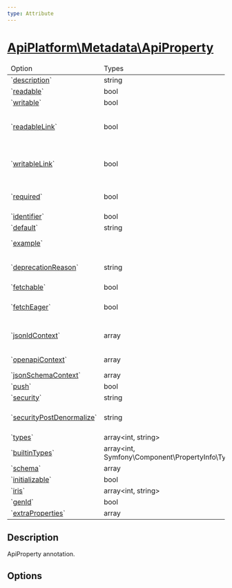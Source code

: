 ```yaml
---
type: Attribute
---
```


# [ApiPlatform\Metadata\ApiProperty](/docs/reference/Metadata/ApiProperty)


<table>
    <thead><tr><td>Option</td><td>Types</td><td>Description</td></tr></thead>
    <tbody>
<tr><td>`<a href="/docs/reference/Metadata/ApiProperty#description">description</a>`</td><td>string</td><td></td></tr>

<tr><td>`<a href="/docs/reference/Metadata/ApiProperty#readable">readable</a>`</td><td>bool</td><td></td></tr>

<tr><td>`<a href="/docs/reference/Metadata/ApiProperty#writable">writable</a>`</td><td>bool</td><td></td></tr>

<tr><td>`<a href="/docs/reference/Metadata/ApiProperty#readableLink">readableLink</a>`</td><td>bool</td><td>https://api-platform.com/docs/core/serialization/#force-iri-with-relations-of-the-same-type-parentchilds-relations</td></tr>

<tr><td>`<a href="/docs/reference/Metadata/ApiProperty#writableLink">writableLink</a>`</td><td>bool</td><td>https://api-platform.com/docs/core/serialization/#force-iri-with-relations-of-the-same-type-parentchilds-relations</td></tr>

<tr><td>`<a href="/docs/reference/Metadata/ApiProperty#required">required</a>`</td><td>bool</td><td>https://api-platform.com/docs/admin/validation/#client-side-validation</td></tr>

<tr><td>`<a href="/docs/reference/Metadata/ApiProperty#identifier">identifier</a>`</td><td>bool</td><td>https://api-platform.com/docs/core/identifiers/</td></tr>

<tr><td>`<a href="/docs/reference/Metadata/ApiProperty#default">default</a>`</td><td>string</td><td></td></tr>

<tr><td>`<a href="/docs/reference/Metadata/ApiProperty#example">example</a>`</td><td></td><td>https://api-platform.com/docs/core/openapi/#using-the-openapi-and-swagger-contexts</td></tr>

<tr><td>`<a href="/docs/reference/Metadata/ApiProperty#deprecationReason">deprecationReason</a>`</td><td>string</td><td>https://api-platform.com/docs/core/deprecations/#deprecating-resource-classes-operations-and-properties</td></tr>

<tr><td>`<a href="/docs/reference/Metadata/ApiProperty#fetchable">fetchable</a>`</td><td>bool</td><td></td></tr>

<tr><td>`<a href="/docs/reference/Metadata/ApiProperty#fetchEager">fetchEager</a>`</td><td>bool</td><td>https://api-platform.com/docs/core/performance/#eager-loading</td></tr>

<tr><td>`<a href="/docs/reference/Metadata/ApiProperty#jsonldContext">jsonldContext</a>`</td><td>array</td><td>https://api-platform.com/docs/core/extending-jsonld-context/#extending-json-ld-and-hydra-contexts</td></tr>

<tr><td>`<a href="/docs/reference/Metadata/ApiProperty#openapiContext">openapiContext</a>`</td><td>array</td><td>https://api-platform.com/docs/core/openapi/#using-the-openapi-and-swagger-contexts</td></tr>

<tr><td>`<a href="/docs/reference/Metadata/ApiProperty#jsonSchemaContext">jsonSchemaContext</a>`</td><td>array</td><td></td></tr>

<tr><td>`<a href="/docs/reference/Metadata/ApiProperty#push">push</a>`</td><td>bool</td><td>https://api-platform.com/docs/core/push-relations/</td></tr>

<tr><td>`<a href="/docs/reference/Metadata/ApiProperty#security">security</a>`</td><td>string</td><td>https://api-platform.com/docs/core/security</td></tr>

<tr><td>`<a href="/docs/reference/Metadata/ApiProperty#securityPostDenormalize">securityPostDenormalize</a>`</td><td>string</td><td>https://api-platform.com/docs/core/security/#executing-access-control-rules-after-denormalization</td></tr>

<tr><td>`<a href="/docs/reference/Metadata/ApiProperty#types">types</a>`</td><td>array&lt;int, string&gt;</td><td>the RDF types of this property</td></tr>

<tr><td>`<a href="/docs/reference/Metadata/ApiProperty#builtinTypes">builtinTypes</a>`</td><td>array&lt;int, Symfony\Component\PropertyInfo\Type&gt;</td><td></td></tr>

<tr><td>`<a href="/docs/reference/Metadata/ApiProperty#schema">schema</a>`</td><td>array</td><td></td></tr>

<tr><td>`<a href="/docs/reference/Metadata/ApiProperty#initializable">initializable</a>`</td><td>bool</td><td></td></tr>

<tr><td>`<a href="/docs/reference/Metadata/ApiProperty#iris">iris</a>`</td><td>array&lt;int, string&gt;</td><td></td></tr>

<tr><td>`<a href="/docs/reference/Metadata/ApiProperty#genId">genId</a>`</td><td>bool</td><td></td></tr>

<tr><td>`<a href="/docs/reference/Metadata/ApiProperty#extraProperties">extraProperties</a>`</td><td>array</td><td></td></tr>

</tbody></table>


## Description


ApiProperty annotation.



## Options

